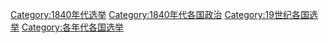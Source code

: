 [[Category:1840年代选举|Category:1840年代选举]]
[[Category:1840年代各国政治|Category:1840年代各国政治]]
[[Category:19世纪各国选举|Category:19世纪各国选举]]
[[Category:各年代各国选举|Category:各年代各国选举]]